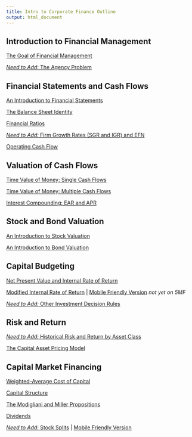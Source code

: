 ```yaml
---
title: Intro to Corporate Finance Outline
output: html_document
---
```


## Introduction to Financial Management

[The Goal of Financial Management](https://www.5minutefinance.org/concepts/goal-of-financial-management)

[*Need to Add:*  The Agency Problem]()

## Financial Statements and Cash Flows

[An Introduction to Financial Statements](https://www.5minutefinance.org/concepts/an-introduction-to-financial-statements)

[The Balance Sheet Identity](https://www.5minutefinance.org/concepts/the-balance-sheet-identity)

[Financial Ratios](https://www.5minutefinance.org/concepts/financial-ratios)

[*Need to Add:*  Firm Growth Rates (SGR and IGR) and EFN]()

[Operating Cash Flow](https://www.5minutefinance.org/concepts/operating-cash-flow)

## Valuation of Cash Flows

[Time Value of Money: Single Cash Flows](https://www.5minutefinance.org/concepts/time-value-of-money-single-cash-flows)

[Time Value of Money: Multiple Cash Flows](https://www.5minutefinance.org/concepts/time-value-of-money-multiple-cash-flows)

[Interest Compounding: EAR and APR](https://www.5minutefinance.org/concepts/interest-compounding)

## Stock and Bond Valuation

[An Introduction to Stock Valuation](https://www.5minutefinance.org/concepts/an-introduction-to-stock-valuation)

[An Introduction to Bond Valuation](https://www.5minutefinance.org/concepts/an-introduction-to-bond-valuation)

## Capital Budgeting

[Net Present Value and Internal Rate of Return](https://www.5minutefinance.org/concepts/net-present-value-and-internal-rate-of-return)

[Modified Internal Rate of Return](https://micfm.shinyapps.io/MIRR) | [Mobile Friendly Version](https://micfm.shinyapps.io/MIRR_mobile) *not yet on 5MF*

[*Need to Add:*  Other Investment Decision Rules]() 

## Risk and Return

[*Need to Add:*  Historical Risk and Return by Asset Class]()

[The Capital Asset Pricing Model](https://www.5minutefinance.org/concepts/the-capital-asset-pricing-model)

## Capital Market Financing

[Weighted-Average Cost of Capital](https://www.5minutefinance.org/concepts/the-weighted-average-cost-of-capital)

[Capital Structure](https://www.5minutefinance.org/concepts/capital-structure)

[The Modigliani and Miller Propositions](https://www.5minutefinance.org/concepts/modigliani-and-miller-propositions)

[Dividends](https://www.5minutefinance.org/concepts/dividends)

[*Need to Add:*  Stock Splits]() | [Mobile Friendly Version]()
